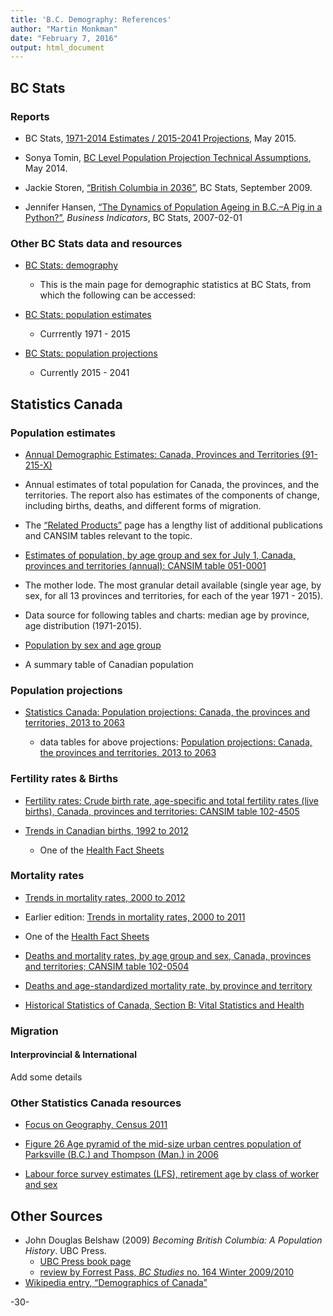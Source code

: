 ```yaml
---
title: 'B.C. Demography: References'
author: "Martin Monkman"
date: "February 7, 2016"
output: html_document
---
```


## BC Stats

### Reports

* BC Stats, [1971-2014 Estimates / 2015-2041 Projections ](http://www.bcstats.gov.bc.ca/Files/1129fe33-668a-4bab-a8ef-32562eef7e79/BritishColumbiaPopulationProjections2015-2041.pdf), May 2015.

* Sonya Tomin, [BC Level Population Projection Technical Assumptions](http://www.bcstats.gov.bc.ca/Files/cc653950-6e2c-426d-884e-fad0d6d34fab/BCLevelPopulationProjectionTechnicalAssumptions.pdf), May 2014.

* Jackie Storen, ["British Columbia in 2036"](http://www.bcstats.gov.bc.ca/Files/48b3eee9-248f-49c2-94a5-3b9422efb6e8/BritishColumbiain2036PEOPLE36.pdf), BC Stats, September 2009.

* Jennifer Hansen, ["The Dynamics of Population Ageing in B.C.--A Pig in a Python?"](http://www.bcstats.gov.bc.ca/Files/da1c6f74-20c5-43bd-b081-f120276bb4fa/TheDynamicsofPopulationAgeinginBC-APiginaPython.pdf), _Business Indicators_, BC Stats, 2007-02-01



### Other BC Stats data and resources

* [BC Stats: demography](http://www.bcstats.gov.bc.ca/StatisticsBySubject/Demography.aspx)

  + This is the main page for demographic statistics at BC Stats, from which the following can be accessed:

* [BC Stats: population estimates](http://www.bcstats.gov.bc.ca/StatisticsBySubject/Demography/PopulationEstimates.aspx)

  + Currrently 1971 - 2015 

* [BC Stats: population projections](http://www.bcstats.gov.bc.ca/StatisticsBySubject/Demography/PopulationProjections.aspx)

  + Currently 2015 - 2041


## Statistics Canada

### Population estimates

* [Annual Demographic Estimates: Canada, Provinces and Territories (91-215-X)](http://www5.statcan.gc.ca/olc-cel/olc.action?ObjId=91-215-X&ObjType=2&lang=en&limit=0)

+ Annual estimates of total population for Canada, the provinces, and the territories. The report also has estimates of the components of change, including births, deaths, and different forms of migration.

 + The ["Related Products"](http://www.statcan.gc.ca/pub/91-215-x/2015000/related-connexes-eng.htm) page has a lengthy list of additional publications and CANSIM tables relevant to the topic.

* [Estimates of population, by age group and sex for July 1, Canada, provinces and territories (annual): CANSIM table 051-0001](http://www5.statcan.gc.ca/cansim/a26?lang=eng&retrLang=eng&id=0510001&&pattern=&stByVal=1&p1=1&p2=37&tabMode=dataTable&csid=)

 + The mother lode. The most granular detail available (single year age, by sex, for all 13 provinces and territories, for each of the year 1971 - 2015).

 + Data source for following tables and charts: median age by province, age distribution (1971-2015).


* [Population by sex and age group](http://www.statcan.gc.ca/tables-tableaux/sum-som/l01/cst01/demo10a-eng.htm)

 + A summary table of Canadian population
 
 

### Population projections

* [Statistics Canada: Population projections: Canada, the provinces and territories, 2013 to 2063](http://www.statcan.gc.ca/daily-quotidien/140917/dq140917a-eng.htm)

  + data tables for above projections: [Population projections: Canada, the provinces and territories, 2013 to 2063](http://www.statcan.gc.ca/daily-quotidien/140917/dq140917a-cansim-eng.htm)


### Fertility rates & Births

* [Fertility rates: Crude birth rate, age-specific and total fertility rates (live births), Canada, provinces and territories: CANSIM table 102-4505 ](http://www5.statcan.gc.ca/cansim/pick-choisir?lang=eng&p2=33&id=1024505)

* [Trends in Canadian births, 1992 to 2012](http://www.statcan.gc.ca/pub/82-625-x/2016001/article/14314-eng.htm)

  + One of the [Health Fact Sheets](http://www5.statcan.gc.ca/olc-cel/olc.action?objId=82-625-X&objType=2&lang=en&limit=0)


### Mortality rates

* [Trends in mortality rates, 2000 to 2012](http://www.statcan.gc.ca/pub/82-625-x/2015001/article/14297-eng.htm)

+ Earlier edition: [Trends in mortality rates, 2000 to 2011](http://www.statcan.gc.ca/pub/82-625-x/2014001/article/11897-eng.htm)

+ One of the [Health Fact Sheets](http://www5.statcan.gc.ca/olc-cel/olc.action?objId=82-625-X&objType=2&lang=en&limit=0)

* [Deaths and mortality rates, by age group and sex, Canada, provinces and territories; CANSIM table 102-0504](hhttp://www5.statcan.gc.ca/cansim/a26?lang=eng&id=1020504)

* [Deaths and age-standardized mortality rate, by province and territory](http://www.statcan.gc.ca/tables-tableaux/sum-som/l01/cst01/hlth86b-eng.htm)

* [Historical Statistics of Canada, Section B: Vital Statistics and Health](http://www.statcan.gc.ca/pub/11-516-x/sectionb/4147437-eng.htm)


### Migration

#### Interprovincial & International

Add some details

### Other Statistics Canada resources

* [Focus on Geography, Census 2011](http://www12.statcan.gc.ca/census-recensement/2011/as-sa/fogs-spg/Facts-pr-eng.cfm?Lang=Eng&GC=59)

* [Figure 26 Age pyramid of the mid-size urban centres population of Parksville (B.C.) and Thompson (Man.) in 2006](http://www12.statcan.ca/census-recensement/2006/as-sa/97-551/figures/c26-eng.cfm)

* [Labour force survey estimates (LFS), retirement age by class of worker and sex](http://www5.statcan.gc.ca/cansim/pick-choisir?lang=eng&p2=33&id=2820051)



## Other Sources

* John Douglas Belshaw (2009) _Becoming British Columbia: A Population History_. UBC Press.
  + [UBC Press book page](http://www.ubcpress.com/search/title_book.asp?BookID=299172433)   
  + [review by Forrest Pass, _BC Studies_ no. 164 Winter 2009/2010](http://bcstudies.com/?q=book-reviews/becoming-british-columbia-population-history)


* [Wikipedia entry, "Demographics of Canada"](https://en.wikipedia.org/wiki/Demographics_of_Canada)

-30-
